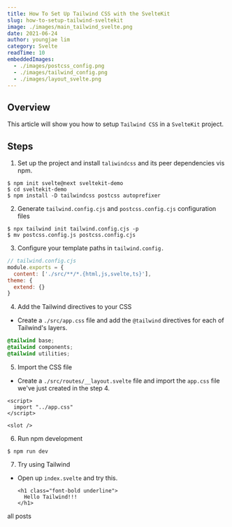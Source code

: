 ```yaml
---
title: How To Set Up Tailwind CSS with the SvelteKit 
slug: how-to-setup-tailwind-sveltekit 
image: ./images/main_tailwind_svelte.png
date: 2021-06-24
author: youngjae lim
category: Svelte
readTime: 10
embeddedImages:
  - ./images/postcss_config.png
  - ./images/tailwind_config.png
  - ./images/layout_svelte.png
---
```




## Overview

This article will show you how to setup `Tailwind CSS` in a `SvelteKit` project.

## Steps
1. Set up the project and install `taliwindcss` and its peer dependencies vis npm.

  ```
  $ npm init svelte@next sveltekit-demo
  $ cd sveltekit-demo
  $ npm install -D tailwindcss postcss autoprefixer
  ```

2. Generate `tailwind.config.cjs` and `postcss.config.cjs` configuration files

  ```
  $ npx tailwind init tailwind.config.cjs -p
  $ mv postcss.config.js postcss.config.cjs
  ```

3. Configure your template paths in `tailwind.config.`

  ```js
  // tailwind.config.cjs
  module.exports = {
    content: ['./src/**/*.{html,js,svelte,ts}'],
  theme: {
    extend: {}
  }
  ```

4. Add the Tailwind directives to your CSS
  - Create a `./src/app.css` file and add the `@tailwind` directives for each of Tailwind's layers.

  ```css
  @tailwind base;
  @tailwind components;
  @tailwind utilities;
  ```
   
5. Import the CSS file
  - Create a `./src/routes/__layout.svelte` file and import the `app.css` file we've just created in the step 4.

  ```svelte
  <script>
    import "../app.css"
  </script>

  <slot />
  ```

6. Run npm development

  ```
  $ npm run dev
  ```

7. Try using Tailwind
- Open up `index.svelte` and try this.

  ```svlete
  <h1 class="font-bold underline">
    Hello Tailwind!!!
  </h1>
  ```
  
<Link to='/posts' className='btn center-btn'>
  all posts
</Link>
